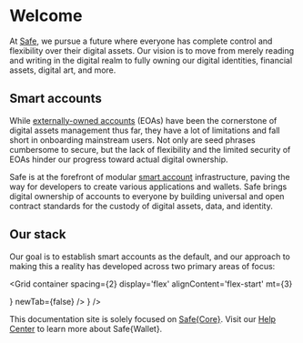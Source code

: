 
# Welcome

At [Safe](https://safe.global), we pursue a future where everyone has complete control and flexibility over their digital assets. Our vision is to move from merely reading and writing in the digital realm to fully owning our digital identities, financial assets, digital art, and more. 

## Smart accounts

While [externally-owned accounts](../glossary.md#externally-owned-account) (EOAs) have been the cornerstone of digital assets management thus far, they have a lot of limitations and fall short in onboarding mainstream users. Not only are seed phrases cumbersome to secure, but the lack of flexibility and the limited security of EOAs hinder our progress toward actual digital ownership.

Safe is at the forefront of modular [smart account](../glossary.md#smart-account) infrastructure, paving the way for developers to create various applications and wallets. Safe brings digital ownership of accounts to everyone by building universal and open contract standards for the custody of digital assets, data, and identity.

## Our stack

Our goal is to establish smart accounts as the default, and our approach to making this a reality has developed across two primary areas of focus:

<Grid
  container
  spacing={2}
  display='flex'
  alignContent='flex-start'
  mt={3}
>
  <Grid item xs={12} md={6} flex="1">
    <CustomCard
      title={'Safe{Core}'}
      description={'The most secure and robust tooling and infrastructure to integrate Safe Smart Account and leverage account abstraction into your product.'}
      url={'./safe-core'}
      icon={<SafeCore />}
      newTab={false}
    />
  </Grid>
  <Grid item xs={12} md={6}>
    <CustomCard
      title={'Safe{Wallet}'}
      description={'Official interface designed for individuals and industries spanning various sectors, ensuring a seamless and secure digital asset management experience.'}
      url={'https://safe.global/wallet'}
      icon={<SafeWallet />}
    />
  </Grid>
</Grid>

This documentation site is solely focused on [Safe\{Core\}](./safe-core.mdx). Visit our [Help Center](https://help.safe.global) to learn more about Safe\{Wallet\}.
